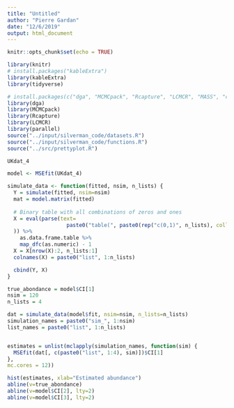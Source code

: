 ```yaml
---
title: "Untitled"
author: "Pierre Gardan"
date: "12/6/2019"
output: html_document
---
```


```r
knitr::opts_chunk$set(echo = TRUE)
```

```r
library(knitr)
# install.packages("kableExtra")
library(kableExtra)
library(tidyverse)

# install.packages(c("dga", "MCMCpack", "Rcapture", "LCMCR", "MASS", "coda"))
library(dga)
library(MCMCpack)
library(Rcapture)
library(LCMCR)
library(parallel)
source("../input/silverman_code/datasets.R")
source("../input/silverman_code/functions.R")
source("../src/prettyplot.R")
```


```r
UKdat_4
```
```r
model <- MSEfit(UKdat_4)
```

```r

simulate_data <- function(fitted, nsim, n_lists) {
  Y = simulate(fitted, nsim=nsim)
  mat = model.matrix(fitted)
  
  # Binary table with all combinations of zeros and ones
  X = eval(parse(text=
                   paste0("table(", paste0(rep("c(0,1)", n_lists), collapse=","), ")")
  )) %>% 
    as.data.frame.table %>% 
    map_dfc(as.numeric) - 1
  X = X[nrow(X):2, n_lists:1]
  colnames(X) = paste0("list", 1:n_lists)

  cbind(Y, X)
}

true_abondance = model$CI[1]
nsim = 120
n_lists = 4

dat = simulate_data(model$fit, nsim=nsim, n_lists=n_lists)
simulation_names = paste0("sim_", 1:nsim)
list_names = paste0("list", 1:n_lists)


estimates = unlist(mclapply(simulation_names, function(sim) {
  MSEfit(dat[, c(paste0("list", 1:4), sim)])$CI[1]
}, 
mc.cores = 12))
```

```r
hist(estimates, xlab="Estimated abundance")
abline(v=true_abondance)
abline(v=model$CI[2], lty=2)
abline(v=model$CI[3], lty=2)
```




